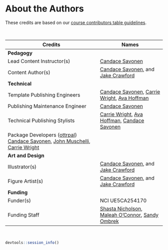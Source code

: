 
# About the Authors {-}

These credits are based on our [course contributors table guidelines](https://www.ottrproject.org/more_features.html#giving-credits-to-contributors).

&nbsp;
&nbsp;

|Credits|Names|
|-------|-----|
|**Pedagogy**||
|Lead Content Instructor(s)|[Candace Savonen]|
|Content Author(s)| [Candace Savonen], and [Jake Crawford]|
|**Technical**||
|Template Publishing Engineers|[Candace Savonen], [Carrie Wright], [Ava Hoffman]|
|Publishing Maintenance Engineer|[Candace Savonen]|
|Technical Publishing Stylists|[Carrie Wright], [Ava Hoffman], [Candace Savonen]|
|Package Developers ([ottrpal]) [Candace Savonen], [John Muschelli], [Carrie Wright]|
|**Art and Design**||
|Illustrator(s)| [Candace Savonen], and [Jake Crawford]|
|Figure Artist(s)| [Candace Savonen], and [Jake Crawford]|
|**Funding**||
|Funder(s)| NCI UE5CA254170|
|Funding Staff| [Shasta Nicholson], [Maleah O'Connor], [Sandy Ombrek]|

&nbsp;

```r
devtools::session_info()
```

<!-- Author information -->

[FirstName LastName]: link to personal website
[John Muschelli]: https://johnmuschelli.com/
[Candace Savonen]: https://www.cansavvy.com/
[Carrie Wright]: https://carriewright11.github.io/
[Ava Hoffman]: https://www.avahoffman.com/
[Jake Crawford]: https://jjc2718.github.io/
[Maleah O'Connor]: https://www.linkedin.com/in/maleah-o-connor/
[Shasta Nicholson]: https://www.linkedin.com/in/shastanicholson/
[Sandy Ombrek]: https://www.linkedin.com/in/sandy-ormbrek-1410b113/

<!-- Links -->

[ottrpal]: https://github.com/jhudsl/ottrpal

<!-- Fill out this table using these instructions: https://github.com/jhudsl/OTTR_Template/wiki/How-to-give-credits

For JHU courses, You will need to add Ira as a credit:

|Content Publisher|[Ira Gooding]|
...
[Ira Gooding]: https://publichealth.jhu.edu/faculty/4130/ira-gooding
-->

